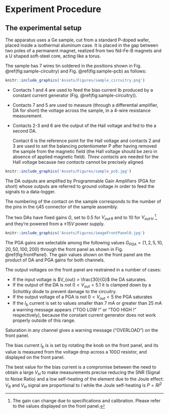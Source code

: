 # Experiment Procedure
## The experimental setup

The apparatus uses a Ge sample, cut from a standard P-doped wafer, placed inside a isothermal aluminum case. It is placed in the gap between two poles of a permanent magnet, realized from two Nd-Fe-B magnets and a U shaped soft-steel core, acting like a torus.

The sample has 7 wires tin soldered in the positions shown in Fig. \@ref(fig:sample-circuitry) and Fig. \@ref(fig:sample-pcb)  as follows:
```r
knitr::include_graphics('Assets/Figures/sample_circuitry.png')
```



*   Contacts 1 and 4 are used to feed the bias current Ib produced by a constant current generator (Fig. \@ref(fig:sample-circuitry)).
*   Contacts 7 and 5 are used to measure (through a differential amplifier, DA for short) the voltage across the sample, in a 4-wire resistance measurement. 
*   Contacts 2-3 and 6 are the output of the Hall voltage and fed to the a second DA. 

    Contact 6 is the reference point for the  Hall voltage and contacts 2 and 3 are used to set the balancing potentiometer P after having removed the sample from the magnetic field (the Hall voltage should be zero in absence of applied magnetic field). 
    *Three contacts* are needed for the Hall voltage because *two contacts* cannot be precisely aligned.
   
```r
knitr::include_graphics('Assets/Figures/sample_pcb.jpg')
```    



The DA outputs are amplified by Programmable Gain Amplifiers (PGA for short) whose outputs are referred to ground voltage in order to feed the signals to a data-logger. 

The numbering of the contact on the sample corresponds to the number of the pins in the rj45 connector of the sample assembly.

The two DAs have fixed gains $G$, set to $0.5$ for $V_{out \, R}$ and to $10$ for $V_{out \, H}$ [^GainMayChange], and they're powered from a $\pm 15V$ power supply. 


```r
knitr::include_graphics('Assets/Figures/imageFrontPanel0.jpg')
``` 


[^GainMayChange]: The gain can change due to specifications and calibration. Please refer to the values displayed on the front panel.

The PGA gains are selectable among the following values $G_{ PGA}= \{ 1,2,5,10,20,50,100,200\}$ through the front panel as shown in Fig. \@ref(fig:frontPanel). The gain values shown on the front panel are the product of DA and PGA gains for both channels.

The output voltages on the front panel are restrained in a number of cases:

*   If the input voltage is $V_{out} > \frac{30}{G}$ the  DA saturates.
*   If the output of the DA is not $0 < V_{out} < 5.1$ it is clamped down by a Schottky diode to prevent damage to the circuitry.
*   If the output voltage of a PGA is not $0 < V_{out} < 5$ the PGA saturates
* 	If the $I_b$  current is set to values smaller than 7 mA or greater than 25 mA a warning message appears  (“TOO LOW !”  or “TOO HIGH !” respectively), because the constant current generator does not work properly outside of this range. 

Saturation in any channel gives a warning message ("OVERLOAD") on the front panel.

The bias current $I_b$ is  is set by rotating the knob on the front panel, and its value is measured from the voltage drop across a $100 \Omega$ resistor, and displayed on the front panel.   

The best value for the bias current is a compromise between the need to obtain a large $V_H$ to make measurements precise reducing the SNR (Signal to Noise Ratio) and a low self-heating of the element due to the Joule effect: $V_R$ and $V_H$ signal are proportional to $I$ while the Joule self-heating is $P=RI^2$
